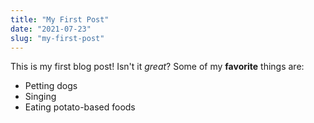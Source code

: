 ```yaml
---
title: "My First Post"
date: "2021-07-23"
slug: "my-first-post"
---
```

This is my first blog post! Isn't it *great*?
Some of my **favorite** things are:
* Petting dogs
* Singing
* Eating potato-based foods
